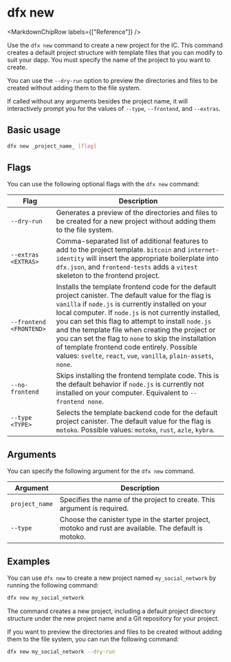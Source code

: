 
# dfx new

<MarkdownChipRow labels={["Reference"]} />

Use the `dfx new` command to create a new project for the IC. This command creates a default project structure with template files that you can modify to suit your dapp. You must specify the name of the project to you want to create.

You can use the `--dry-run` option to preview the directories and files to be created without adding them to the file system.

If called without any arguments besides the project name, it will interactively prompt you for the values of `--type`, `--frontend`, and `--extras`.

## Basic usage

``` bash
dfx new _project_name_ [flag]
```

## Flags

You can use the following optional flags with the `dfx new` command:

| Flag                    | Description                                                                                                                                                                                                                                                                                                                                                                                                                                                                                               |
|-------------------------|-----------------------------------------------------------------------------------------------------------------------------------------------------------------------------------------------------------------------------------------------------------------------------------------------------------------------------------------------------------------------------------------------------------------------------------------------------------------------------------------------------------|
| `--dry-run`             | Generates a preview of the directories and files to be created for a new project without adding them to the file system.                                                                                                                                                                                                                                                                                                                                                                                  |
| `--extras <EXTRAS>`     | Comma-separated list of additional features to add to the project template. `bitcoin` and `internet-identity` will insert the appropriate boilerplate into `dfx.json`, and `frontend-tests` adds a `vitest` skeleton to the frontend project.                                                                                                                                                                                                                                                             |
| `--frontend <FRONTEND>` | Installs the template frontend code for the default project canister. The default value for the flag is `vanilla` if `node.js` is currently installed on your local computer. If `node.js` is not currently installed, you can set this flag to attempt to install `node.js` and the template file when creating the project or you can set the flag to `none` to skip the installation of template frontend code entirely. Possible values: `svelte`, `react`, `vue`, `vanilla`, `plain-assets`, `none`. |
| `--no-frontend`         | Skips installing the frontend template code. This is the default behavior if `node.js` is currently not installed on your computer. Equivalent to `--frontend none`.                                                                                                                                                                                                                                                                                                                                      |
| `--type <TYPE>`         | Selects the template backend code for the default project canister. The default value for the flag is `motoko`. Possible values: `motoko`, `rust`, `azle`, `kybra`.                                                                                                                                                                                                                                                                                                                                       |

## Arguments

You can specify the following argument for the `dfx new` command.

| Argument       | Description                                                             |
|----------------|-------------------------------------------------------------------------|
| `project_name` | Specifies the name of the project to create. This argument is required. |
| `--type`       | Choose the canister type in the starter project, motoko and rust are available. The default is motoko. |

## Examples

You can use `dfx new` to create a new project named `my_social_network` by running the following command:

``` bash
dfx new my_social_network
```

The command creates a new project, including a default project directory structure under the new project name and a Git repository for your project.

If you want to preview the directories and files to be created without adding them to the file system, you can run the following command:

``` bash
dfx new my_social_network --dry-run
```
